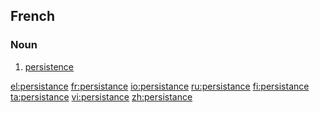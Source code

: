 ==French==

===Noun===
{{fr-noun|f|pl=persistance}}

# [[persistence]]

[[el:persistance]]
[[fr:persistance]]
[[io:persistance]]
[[ru:persistance]]
[[fi:persistance]]
[[ta:persistance]]
[[vi:persistance]]
[[zh:persistance]]